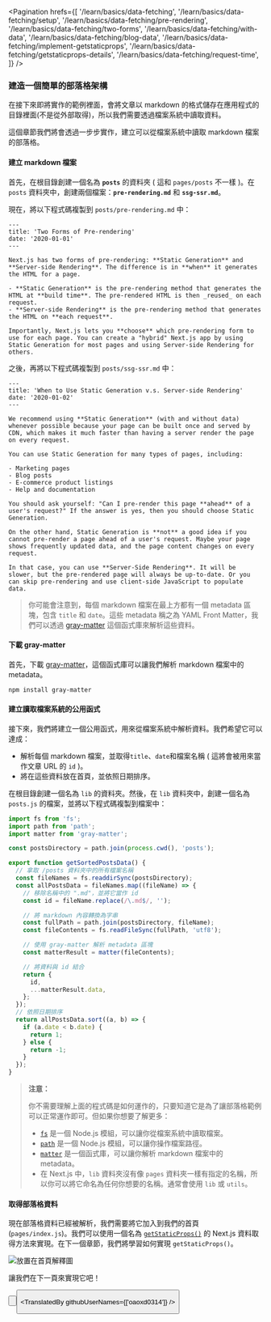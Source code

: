 
<Pagination
  hrefs={[
    '/learn/basics/data-fetching',
    '/learn/basics/data-fetching/setup',
    '/learn/basics/data-fetching/pre-rendering',
    '/learn/basics/data-fetching/two-forms',
    '/learn/basics/data-fetching/with-data',
    '/learn/basics/data-fetching/blog-data',
    '/learn/basics/data-fetching/implement-getstaticprops',
    '/learn/basics/data-fetching/getstaticprops-details',
    '/learn/basics/data-fetching/request-time',
  ]}
/>

### 建造一個簡單的部落格架構

在接下來即將實作的範例裡面，會將文章以 markdown 的格式儲存在應用程式的目錄裡面(不是從外部取得)，所以我們需要透過檔案系統中讀取資料。

這個章節我們將會透過一步步實作，建立可以從檔案系統中讀取 markdown 檔案的部落格。

#### 建立 markdown 檔案

首先，在根目錄創建一個名為 <strong>`posts`</strong> 的資料夾 ( 這和 `pages/posts` 不一樣 )。在 `posts` 資料夾中，創建兩個檔案：<strong>`pre-rendering.md`</strong> 和 <strong>`ssg-ssr.md`</strong>。

現在，將以下程式碼複製到 `posts/pre-rendering.md` 中：

```text
---
title: 'Two Forms of Pre-rendering'
date: '2020-01-01'
---

Next.js has two forms of pre-rendering: **Static Generation** and **Server-side Rendering**. The difference is in **when** it generates the HTML for a page.

- **Static Generation** is the pre-rendering method that generates the HTML at **build time**. The pre-rendered HTML is then _reused_ on each request.
- **Server-side Rendering** is the pre-rendering method that generates the HTML on **each request**.

Importantly, Next.js lets you **choose** which pre-rendering form to use for each page. You can create a "hybrid" Next.js app by using Static Generation for most pages and using Server-side Rendering for others.
```

之後，再將以下程式碼複製到 `posts/ssg-ssr.md` 中：

```text
---
title: 'When to Use Static Generation v.s. Server-side Rendering'
date: '2020-01-02'
---

We recommend using **Static Generation** (with and without data) whenever possible because your page can be built once and served by CDN, which makes it much faster than having a server render the page on every request.

You can use Static Generation for many types of pages, including:

- Marketing pages
- Blog posts
- E-commerce product listings
- Help and documentation

You should ask yourself: "Can I pre-render this page **ahead** of a user's request?" If the answer is yes, then you should choose Static Generation.

On the other hand, Static Generation is **not** a good idea if you cannot pre-render a page ahead of a user's request. Maybe your page shows frequently updated data, and the page content changes on every request.

In that case, you can use **Server-Side Rendering**. It will be slower, but the pre-rendered page will always be up-to-date. Or you can skip pre-rendering and use client-side JavaScript to populate data.
```

> 你可能會注意到，每個 markdown 檔案在最上方都有一個 metadata 區塊，包含 `title` 和 `date`。這些 metadata 稱之為 YAML Front Matter，我們可以透過 <a href="https://github.com/jonschlinkert/gray-matter"  className="link-code" target="_blank">gray-matter</a> 這個函式庫來解析這些資料。

#### 下載 gray-matter

首先，下載 <a href="https://github.com/jonschlinkert/gray-matter" className="link-code" target="_blank">gray-matter</a>，這個函式庫可以讓我們解析 markdown 檔案中的 metadata。

```bash
npm install gray-matter
```

#### 建立讀取檔案系統的公用函式

接下來，我們將建立一個公用函式，用來從檔案系統中解析資料。我們希望它可以達成：

- 解析每個 markdown 檔案，並取得`title`、`date`和檔案名稱 ( 這將會被用來當作文章 URL 的 `id` )。
- 將在這些資料放在首頁，並依照日期排序。

在根目錄創建一個名為 `lib` 的資料夾。然後，在 `lib` 資料夾中，創建一個名為 `posts.js` 的檔案，並將以下程式碼複製到檔案中：

```jsx
import fs from 'fs';
import path from 'path';
import matter from 'gray-matter';

const postsDirectory = path.join(process.cwd(), 'posts');

export function getSortedPostsData() {
  // 拿取 /posts 資料夾中的所有檔案名稱
  const fileNames = fs.readdirSync(postsDirectory);
  const allPostsData = fileNames.map((fileName) => {
    // 移除名稱中的 ".md"，並將它當作 id
    const id = fileName.replace(/\.md$/, '');

    // 將 markdown 內容轉換為字串
    const fullPath = path.join(postsDirectory, fileName);
    const fileContents = fs.readFileSync(fullPath, 'utf8');

    // 使用 gray-matter 解析 metadata 區塊
    const matterResult = matter(fileContents);

    // 將資料與 id 結合
    return {
      id,
      ...matterResult.data,
    };
  });
  // 依照日期排序
  return allPostsData.sort((a, b) => {
    if (a.date < b.date) {
      return 1;
    } else {
      return -1;
    }
  });
}
```

> <strong>注意：</strong>
>
>
> 你不需要理解上面的程式碼是如何運作的，只要知道它是為了讓部落格範例可以正常運作即可。但如果你想要了解更多：
>
> - <a href="/docs/basic-features/data-fetching/overview#getstaticprops-static-generation" className="link-code" target="_blank">`fs`</a>  是一個 Node.js 模組，可以讓你從檔案系統中讀取檔案。
> - <a href="https://nodejs.org/api/path.html#pathjoinpaths" className="link-code" target="_blank">`path`</a> 是一個 Node.js 模組，可以讓你操作檔案路徑。
> - <a href="https://www.npmjs.com/package/gray-matter" className="link-code" target="_blank">`matter`</a> 是一個函式庫，可以讓你解析 markdown 檔案中的 metadata。
> - 在 Next.js 中，`lib` 資料夾沒有像 `pages` 資料夾一樣有指定的名稱，所以你可以將它命名為任何你想要的名稱。通常會使用 `lib` 或 `utils`。

#### 取得部落格資料

現在部落格資料已經被解析，我們需要將它加入到我們的首頁 (`pages/index.js`)。我們可以使用一個名為 <a href="/docs/basic-features/data-fetching/overview#getstaticprops-static-generation" className="link-code" target="_blank">`getStaticProps()`</a> 的 Next.js 資料取得方法來實現。在下一個章節，我們將學習如何實現 `getStaticProps()`。

![放置在首頁解釋圖](https://nextjs.org/static/images/learn/data-fetching/index-page.png '放置在首頁解釋圖')

讓我們在下一頁來實現它吧！

<Button
  content="返回上一頁 ←"
  url="/learn/basics/data-fetching/with-data"
  basicStyle="text-white bg-[#0070f3]"
  hoverStyle="hover:opacity-90"
/>

<Button
  content="前往下一頁 →"
  url="/learn/basics/data-fetching/implement-getstaticprops"
  basicStyle="text-white bg-[#0070f3]"
  hoverStyle="hover:opacity-90"
/>

<TranslatedBy githubUserNames={['oaoxd0314']} />
